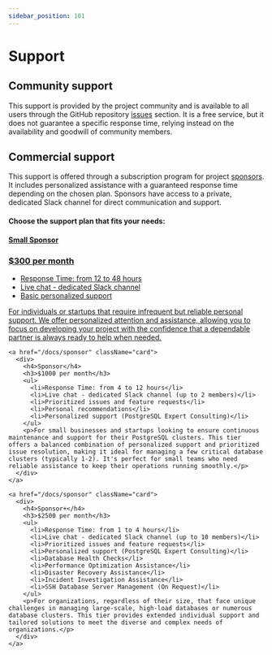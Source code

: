 ```yaml
---
sidebar_position: 101
---
```


# Support

## Community support

This support is provided by the project community and is available to all users through the GitHub repository [issues](https://github.com/vitabaks/postgresql_cluster/issues) section. It is a free service, but it does not guarantee a specific response time, relying instead on the availability and goodwill of community members.

## Commercial support

This support is offered through a subscription program for project [sponsors](/docs/sponsor). It includes personalized assistance with a guaranteed response time depending on the chosen plan. Sponsors have access to a private, dedicated Slack channel for direct communication and support.

#### Choose the support plan that fits your needs:


<div className="support-page"> 
  <div className="card-container">
    <a href="/docs/sponsor" className="card">
      <div>
        <h4>Small Sponsor</h4>
        <h3>$300 per month</h3>
        <ul>
          <li>Response Time: from 12 to 48 hours</li>
          <li>Live chat - dedicated Slack channel</li>
          <li>Basic personalized support</li>
        </ul>
        <p>For individuals or startups that require infrequent but reliable personal support. We offer personalized attention and assistance, allowing you to focus on developing your project with the confidence that a dependable partner is always ready to help when needed.</p>
      </div>
    </a>

    <a href="/docs/sponsor" className="card">
      <div>
        <h4>Sponsor</h4>
        <h3>$1000 per month</h3>
        <ul>
          <li>Response Time: from 4 to 12 hours</li>
          <li>Live chat - dedicated Slack channel (up to 2 members)</li>
          <li>Prioritized issues and feature requests</li>
          <li>Personal recommendations</li>
          <li>Personalized support (PostgreSQL Expert Consulting)</li>
        </ul>
        <p>For small businesses and startups looking to ensure continuous maintenance and support for their PostgreSQL clusters. This tier offers a balanced combination of personalized support and prioritized issue resolution, making it ideal for managing a few critical database clusters (typically 1-2). It's perfect for small teams who need reliable assistance to keep their operations running smoothly.</p>
      </div>
    </a>

    <a href="/docs/sponsor" className="card">
      <div>
        <h4>Sponsor+</h4>
        <h3>$2500 per month</h3>
        <ul>
          <li>Response Time: from 1 to 4 hours</li>
          <li>Live chat - dedicated Slack channel (up to 10 members)</li>
          <li>Prioritized issues and feature requests</li>
          <li>Personalized support (PostgreSQL Expert Consulting)</li>
          <li>Database Health Checks</li>
          <li>Performance Optimization Assistance</li>
          <li>Disaster Recovery Assistance</li>
          <li>Incident Investigation Assistance</li>
          <li>SSH Database Server Management (On Request)</li>
        </ul>
        <p>For organizations, regardless of their size, that face unique challenges in managing large-scale, high-load databases or numerous database clusters. This tier provides extended individual support and tailored solutions to meet the diverse and complex needs of organizations.</p>
      </div>
    </a>
  </div>
</div>

